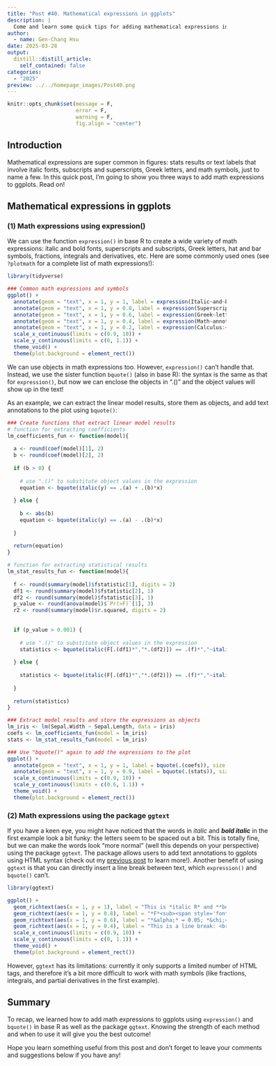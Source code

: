 ```yaml
---
title: "Post #40. Mathematical expressions in ggplots"
description: |
  Come and learn some quick tips for adding mathematical expressions in ggplots!
author:
  - name: Gen-Chang Hsu
date: 2025-03-28
output:
  distill::distill_article:
    self_contained: false
categories:
  - "2025"
preview: ../../homepage_images/Post40.png
---
```


<!-- Webpage style -->

<style>
d-article a {
  color: #2780e3 !important;
  border-bottom: none !important;
}

d-article a:hover {
  color: #2780e3 !important;
  border-bottom: 2px solid !important;
}

d-byline {
  margin-left: -10% !important;
}

d-title {
  margin-left: -10%;
}

d-title h1{
  font-size: 45px;
  width: 130%;
}

d-article {
  margin-left: -10%;
}

p {
  width: 120%;
}

d-article h2 {
  width: 120%;
}

d-article h3 {
  width: 120%;
  font-size: 28px;
}

div.article-footer{
  width: 120%;
}

d-article div.sourceCode { 
  width: 120% !important;
}

d-article pre { 
  width: 120% !important;
}

div.l-body {
  width: 120% !important;
}

d-article table thead tr {
  height: 60px !important;
  width: 210px !important;
}

d-article table thead th {
  height: 60px !important;
  font-size: 22px !important;
  width: 210px !important;
}

d-article table tbody tr td {
  font-size: 21px !important;
  height: 60px !important;
  text-align: center !important;
  width: 210px !important;
}

div.l-body img {
    margin-right: 30% !important;
}

</style>

<head>
  <base target="_blank">
</head>

```r
knitr::opts_chunk$set(message = F, 
                      error = F, 
                      warning = F,
                      fig.align = "center")

```

<!-- Start of the article -->

## Introduction

Mathematical expressions are super common in figures: stats results or text labels that involve italic fonts, subscripts and superscripts, Greek letters, and math symbols, just to name a few. In this quick post, I'm going to show you three ways to add math expressions to ggplots. Read on!


## Mathematical expressions in ggplots 

### (1) Math expressions using expression()

We can use the function `expression()` in base R to create a wide variety of math expressions: italic and bold fonts, superscripts and subscripts, Greek letters, hat and bar symbols, fractions, integrals and derivatives, etc. Here are some commonly used ones (see `?plotmath` for a complete list of math expressions!): 

```r
library(tidyverse)

### Common math expressions and symbols
ggplot() + 
  annotate(geom = "text", x = 1, y = 1, label = expression(Italic~and~bold~font:~This~is~italic(italic~R)~and~bold(bold~R)~and~bolditalic(bold~italic~R)), size = 5, hjust = 0) + 
  annotate(geom = "text", x = 1, y = 0.8, label = expression(Superscript~and~subscript:~italic(F[1*","*20]) == 5.2*";"~italic(R^2) == 0.8), size = 5, hjust = 0) + 
  annotate(geom = "text", x = 1, y = 0.6, label = expression(Greek~letter:~italic(alpha) == 0.05*";"~italic(chi^2) == 3.5), size = 5, hjust = 0) + 
  annotate(geom = "text", x = 1, y = 0.4, label = expression(Math~annotation:~y == frac(1, sigma*sqrt(2*pi))~e^-frac((x-mu)^2, 2*sigma^2)), size = 5, hjust = 0) + 
  annotate(geom = "text", x = 1, y = 0.2, label = expression(Calculus:~italic(frac(partialdiff*N, partialdiff*t))*";"~italic(integral(f(x)*dx, a, b))), size = 5, hjust = 0) + 
  scale_x_continuous(limits = c(0.9, 10)) +
  scale_y_continuous(limits = c(0, 1.1)) + 
  theme_void() +
  theme(plot.background = element_rect())

```


We can use objects in math expressions too. However, `expression()` can't handle that. Instead, we use the sister function `bquote()` (also in base R): the syntax is the same as that for `expression()`, but now we can enclose the objects in ".()" and the object values will show up in the text!

As an example, we can extract the linear model results, store them as objects, and add text annotations to the plot using `bquote()`:

```r
### Create functions that extract linear model results
# function for extracting coefficients
lm_coefficients_fun <- function(model){
  
  a <- round(coef(model)[1], 2)
  b <- round(coef(model)[2], 2)
  
  if (b > 0) {
    
    # use ".()" to substitute object values in the expression
    equation <- bquote(italic(y) == .(a) + .(b)*x)
    
  } else {
    
    b <- abs(b)
    equation <- bquote(italic(y) == .(a) - .(b)*x)
    
  }
  
  return(equation)
}

# function for extracting statistical results
lm_stat_results_fun <- function(model){
  
  f <- round(summary(model)$fstatistic[1], digits = 2)
  df1 <- round(summary(model)$fstatistic[2], 1)
  df2 <- round(summary(model)$fstatistic[3], 1)
  p_value <- round(anova(model)$`Pr(>F)`[1], 3)
  r2 <- round(summary(model)$r.squared, digits = 2)
  
  
  if (p_value > 0.001) {
    
    # use ".()" to substitute object values in the expression
    statistics <- bquote(italic(F[.(df1)*","*.(df2)]) == .(f)*","~italic(p) == .(p_value)*","~italic(R^2) ==.(r2))
    
  } else {
    
    statistics <- bquote(italic(F[.(df1)*","*.(df2)]) == .(f)*","~italic(p) < 0.001*","~italic(R^2) == .(r2))
    
  }
  
  return(statistics)
}

### Extract model results and store the expressions as objects
lm_iris <- lm(Sepal.Width ~ Sepal.Length, data = iris)
coefs <- lm_coefficients_fun(model = lm_iris)
stats <- lm_stat_results_fun(model = lm_iris)

### Use "bquote()" again to add the expressions to the plot
ggplot() +
  annotate(geom = "text", x = 1, y = 1, label = bquote(.(coefs)), size = 5, hjust = 0) + 
  annotate(geom = "text", x = 1, y = 0.9, label = bquote(.(stats)), size = 5, hjust = 0) + 
  scale_x_continuous(limits = c(0.9, 10)) +
  scale_y_continuous(limits = c(0.6, 1.1)) + 
  theme_void() +
  theme(plot.background = element_rect())

```


### (2) Math expressions using the package `ggtext`

If you have a keen eye, you might have noticed that the words in *italic* and _**bold italic**_ in the first example look a bit funky: the letters seem to be spaced out a bit. This is totally fine, but we can make the words look "more normal" (well this depends on your perspective) using the package `ggtext`. The package allows users to add text annotations to ggplots using HTML syntax (check out my [previous post](https://genchanghsu.github.io/ggGallery/posts/2021-07-10-post-5-awesome-text-display-with-ggtext/) to learn more!). Another benefit of using `ggtext` is that you can directly insert a line break between text, which `expression()` and `bquote()` can't.

```r
library(ggtext)

ggplot() +
  geom_richtext(aes(x = 1, y = 1), label = "This is *italic R* and **bold R** and _**bold italic R**_", size = 5, hjust = 0, fill = NA, label.color = NA) + 
  geom_richtext(aes(x = 1, y = 0.8), label = "*F*<sub><span style='font-size: 8pt'>1,20</span></sub> = 5.2; *R<sup><span style='font-size: 10pt'>2</span></sup>* = 0.8", size = 5, hjust = 0, fill = NA, label.color = NA) + 
  geom_richtext(aes(x = 1, y = 0.6), label = "*&alpha;* = 0.05; *&chi;<sup><span style='font-size: 10pt'>2</span></sup>* = 3.5", size = 5, hjust = 0, fill = NA, label.color = NA) + 
  geom_richtext(aes(x = 1, y = 0.4), label = "This is a line break: <br> *p* = 0.001", size = 5, hjust = 0, fill = NA, label.color = NA) + 
  scale_x_continuous(limits = c(0.9, 10)) +
  scale_y_continuous(limits = c(0, 1.1)) + 
  theme_void() +
  theme(plot.background = element_rect())

```

However, `ggtext` has its limitations: currently it only supports a limited number of HTML tags, and therefore it's a bit more difficult to work with math symbols (like fractions, integrals, and partial derivatives in the first example).


## Summary

To recap, we learned how to add math expressions to ggplots using `expression()` and `bquote()` in base R as well as the package `ggtext`. Knowing the strength of each method and when to use it will give you the best outcome!

Hope you learn something useful from this post and don't forget to leave your comments and suggestions below if you have any!





